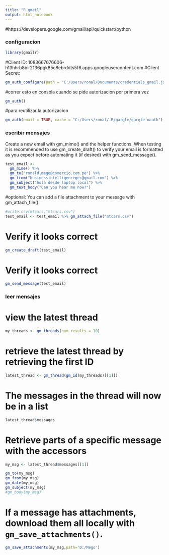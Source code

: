 ```yaml
---
title: "R gmail"
output: html_notebook
---
```


#https://developers.google.com/gmail/api/quickstart/python

### configuracion
```r
library(gmailr)
```
#Client ID: 1083667676606-h13hhrb8bir2136pgk85c8ebrddts5f6.apps.googleusercontent.com
#Client Secret: 

```r
gm_auth_configure(path = "C:/Users/ronal/Documents/credentials_gmail.json")
```

#correr esto en consola cuando se pide autorizacion por primera vez
```r
gm_auth()
```
#para reutilizar la autorizacion
```r
gm_auth(email = TRUE, cache = "C:/Users/ronal/.R/gargle/gargle-oauth")
```

### escribir mensajes

Create a new email with gm_mime() and the helper functions. When testing it is recommended to use gm_create_draft() to verify your email is formatted as you expect before automating it (if desired) with gm_send_message().
```r
test_email <-
  gm_mime() %>%
  gm_to("ronald.mego@comercio.com.pe") %>%
  gm_from("businessintelligencegec@gmail.com") %>%
  gm_subject("hola desde laptop local") %>%
  gm_text_body("Can you hear me now?")
```

#optional: You can add a file attachment to your message with gm_attach_file().
```r
#write.csv(mtcars,"mtcars.csv")
test_email <- test_email %>% gm_attach_file("mtcars.csv")
```

# Verify it looks correct
```r
gm_create_draft(test_email)
```
# Verify it looks correct
```r
gm_send_message(test_email)
```



### leer mensajes

# view the latest thread
```r
my_threads <- gm_threads(num_results = 10)
```

# retrieve the latest thread by retrieving the first ID
```r
latest_thread <- gm_thread(gm_id(my_threads)[[1]])
```

# The messages in the thread will now be in a list
```r
latest_thread$messages
```

# Retrieve parts of a specific message with the accessors
```r
my_msg <- latest_thread$messages[[1]]
```

```r
gm_to(my_msg)
gm_from(my_msg)
gm_date(my_msg)
gm_subject(my_msg)
#gm_body(my_msg)
```
# If a message has attachments, download them all locally with `gm_save_attachments()`.
```r
gm_save_attachments(my_msg,path='D:/Mego')
```




